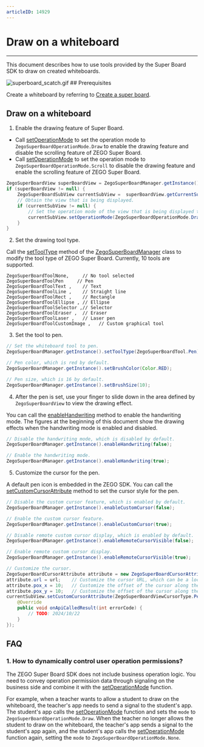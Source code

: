 ```yaml
---
articleID: 14929
---
```


# Draw on a whiteboard

- - -


This document describes how to use tools provided by the Super Board SDK to draw on created whiteboards.

<Frame width="auto" height="auto" >
  <img src="https://media-resource.spreading.io/docuo/workspace741/896bc39e2e65b82d5670b01b7c131c30/1ced8ebc21.gif" alt="superboard_scatch.gif"/>
</Frame>
## Prerequisites

Create a whiteboard by referring to [Create a super board](../quick-start/create-white-board.mdx).



## Draw on a whiteboard

1. Enable the drawing feature of Super Board.

- Call [setOperationMode](@setOperationMode) to set the operation mode to `ZegoSuperBoardOperationMode.Draw` to enable the drawing feature and disable the scrolling feature of ZEGO Super Board.
- Call [setOperationMode](@setOperationMode) to set the operation mode to `ZegoSuperBoardOperationMode.Scroll` to disable the drawing feature and enable the scrolling feature of ZEGO Super Board.

```java
ZegoSuperBoardView superBoardView = ZegoSuperBoardManager.getInstance().getSuperBoardView();
if (superBoardView != null) {
    ZegoSuperBoardSubView currentSubView =  superBoardView.getCurrentSuperBoardSubView();
    // Obtain the view that is being displayed.
    if (currentSubView != null) {
        // Set the operation mode of the view that is being displayed to drawing.
        currentSubView.setOperationMode(ZegoSuperBoardOperationMode.Draw.getMode());
    }
}
```
2. Set the drawing tool type.   

Call the [setToolType](@setToolType) method of the [ZegoSuperBoardManager](@-ZegoSuperBoardManager) class to modify the tool type of ZEGO Super Board. Currently, 10 tools are supported.

```
ZegoSuperBoardToolNone,     // No tool selected
ZegoSuperBoardToolPen     // Pen
ZegoSuperBoardToolText ,    // Text
ZegoSuperBoardToolLine ,    // Straight line
ZegoSuperBoardToolRect ,    // Rectangle
ZegoSuperBoardToolEllipse , // Ellipse
ZegoSuperBoardToolSelector ,// Selector
ZegoSuperBoardToolEraser ,  // Eraser
ZegoSuperBoardToolLaser ,   // Laser pen
ZegoSuperBoardToolCustomImage ,   // Custom graphical tool
```

 3. Set the tool to pen.

```java
// Set the whiteboard tool to pen.
ZegoSuperBoardManager.getInstance().setToolType(ZegoSuperBoardTool.Pen);

// Pen color, which is red by default.
ZegoSuperBoardManager.getInstance().setBrushColor(Color.RED);

// Pen size, which is 16 by default.
ZegoSuperBoardManager.getInstance().setBrushSize(10);
```

4. After the pen is set, use your finger to slide down in the area defined by `ZegoSuperBoardView` to view the drawing effect.

<Note title="Note">

You can call the [enableHandwriting](@enableHandwriting) method to enable the handwriting mode. The figures at the beginning of this document show the drawing effects when the handwriting mode is enabled and disabled.

</Note>

```java
// Disable the handwriting mode, which is disabled by default.
ZegoSuperBoardManager.getInstance().enableHandwriting(false);

// Enable the handwriting mode.
ZegoSuperBoardManager.getInstance().enableHandwriting(true);
```

5. Customize the cursor for the pen.

A default pen icon is embedded in the ZEGO SDK. You can call the [setCustomCursorAttribute](@setCustomCursorAttribute) method to set the cursor style for the pen.

```java
// Disable the custom cursor feature, which is enabled by default.
ZegoSuperBoardManager.getInstance().enableCustomCursor(false);

// Enable the custom cursor feature.
ZegoSuperBoardManager.getInstance().enableCustomCursor(true);

// Disable remote custom cursor display, which is enabled by default.
ZegoSuperBoardManager.getInstance().enableRemoteCursorVisible(false);

// Enable remote custom cursor display. 
ZegoSuperBoardManager.getInstance().enableRemoteCursorVisible(true);

// Customize the cursor.
ZegoSuperBoardCursorAttribute attribute = new ZegoSuperBoardCursorAttribute();
attribute.url = url;    // Customize the cursor URL, which can be a local or remote URL.
attribute.pox_x = 10;   // Customize the offset of the cursor along the X-axis.
attribute.pox_y = 10;   // Customize the offset of the cursor along the Y-axis.
currentSubView.setCustomCursorAttribute(ZegoSuperBoardViewCursorType.Pen, attribute, new IZegoSuperBoardApiCalledCallback() {
    @Override
    public void onApiCalledResult(int errorCode) {
        // TODO: 2024/10/22  
    }
});
```

## FAQ

### 1. How to dynamically control user operation permissions?

The ZEGO Super Board SDK does not include business operation logic. You need to convey operation permission data through signaling on the business side and combine it with the [setOperationMode](@setOperationMode) function.

For example, when a teacher wants to allow a student to draw on the whiteboard, the teacher's app needs to send a signal to the student's app. The student's app calls the [setOperationMode](@setOperationMode) function and sets the `mode` to `ZegoSuperBoardOperationMode.Draw`. When the teacher no longer allows the student to draw on the whiteboard, the teacher's app sends a signal to the student's app again, and the student's app calls the [setOperationMode](@setOperationMode) function again, setting the `mode` to `ZegoSuperBoardOperationMode.None`.
